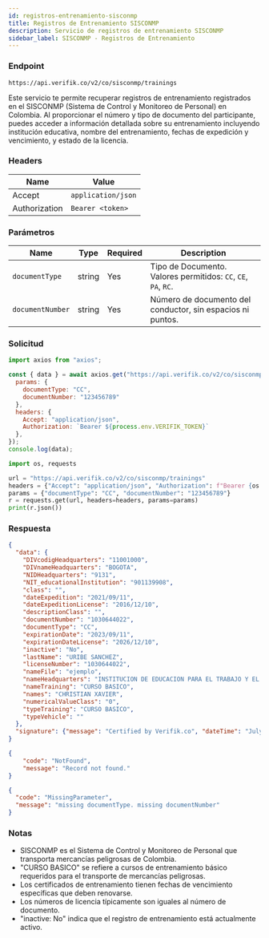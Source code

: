 ```yaml
---
id: registros-entrenamiento-sisconmp
title: Registros de Entrenamiento SISCONMP
description: Servicio de registros de entrenamiento SISCONMP
sidebar_label: SISCONMP - Registros de Entrenamiento
---
```



### Endpoint

```
https://api.verifik.co/v2/co/sisconmp/trainings
```

Este servicio te permite recuperar registros de entrenamiento registrados en el SISCONMP (Sistema de Control y Monitoreo de Personal) en Colombia. Al proporcionar el número y tipo de documento del participante, puedes acceder a información detallada sobre su entrenamiento incluyendo institución educativa, nombre del entrenamiento, fechas de expedición y vencimiento, y estado de la licencia.

### Headers

| Name | Value |
| --- | --- |
| Accept | `application/json` |
| Authorization | `Bearer <token>` |

### Parámetros

| Name | Type | Required | Description |
| --- | --- | --- | --- |
| `documentType` | string | Yes | Tipo de Documento. Valores permitidos: `CC`, `CE`, `PA`, `RC`. |
| `documentNumber` | string | Yes | Número de documento del conductor, sin espacios ni puntos. |

### Solicitud

<Tabs>
  <TabItem value="node" label="Node.js">

```javascript
import axios from "axios";

const { data } = await axios.get("https://api.verifik.co/v2/co/sisconmp/trainings", {
  params: { 
    documentType: "CC", 
    documentNumber: "123456789" 
  },
  headers: { 
    Accept: "application/json", 
    Authorization: `Bearer ${process.env.VERIFIK_TOKEN}` 
  },
});
console.log(data);
```

  </TabItem>
  <TabItem value="python" label="Python">

```python
import os, requests

url = "https://api.verifik.co/v2/co/sisconmp/trainings"
headers = {"Accept": "application/json", "Authorization": f"Bearer {os.getenv('VERIFIK_TOKEN')}"}
params = {"documentType": "CC", "documentNumber": "123456789"}
r = requests.get(url, headers=headers, params=params)
print(r.json())
```

  </TabItem>
</Tabs>

### Respuesta

<Tabs>
  <TabItem value="200" label="200">

```json
{
  "data": {
    "DIVcodigHeadquarters": "11001000",
    "DIVnameHeadquarters": "BOGOTA",
    "NIDHeadquarters": "9131",
    "NIT_educationalInstitution": "901139908",
    "class": "",
    "dateExpedition": "2021/09/11",
    "dateExpeditionLicense": "2016/12/10",
    "descriptionClass": "",
    "documentNumber": "1030644022",
    "documentType": "CC",
    "expirationDate": "2023/09/11",
    "expirationDateLicense": "2026/12/10",
    "inactive": "No",
    "lastName": "URIBE SANCHEZ",
    "licenseNumber": "1030644022",
    "nameFile": "ejemplo",
    "nameHeadquarters": "INSTITUCION DE EDUCACION PARA EL TRABAJO Y EL DESARROLLO HUMANO CORPOIBEROAMERICANA S.A.S",
    "nameTraining": "CURSO BASICO",
    "names": "CHRISTIAN XAVIER",
    "numericalValueClass": "0",
    "typeTraining": "CURSO BASICO",
    "typeVehicle": ""
  },
  "signature": {"message": "Certified by Verifik.co", "dateTime": "July 13, 2023 4:05 PM"}
}
```

  </TabItem>
  <TabItem value="404" label="404">

```json
{
    "code": "NotFound",
    "message": "Record not found."
}
```

  </TabItem>
  <TabItem value="409" label="409">

```json
{
  "code": "MissingParameter",
  "message": "missing documentType. missing documentNumber"
}
```

  </TabItem>
</Tabs>

### Notas

- SISCONMP es el Sistema de Control y Monitoreo de Personal que transporta mercancías peligrosas de Colombia.
- "CURSO BASICO" se refiere a cursos de entrenamiento básico requeridos para el transporte de mercancías peligrosas.
- Los certificados de entrenamiento tienen fechas de vencimiento específicas que deben renovarse.
- Los números de licencia típicamente son iguales al número de documento.
- "inactive: No" indica que el registro de entrenamiento está actualmente activo.
